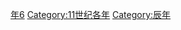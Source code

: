{{Catnav|頁面分類|历史|歷史時代|年|11世纪各年}}

{{catmore}}
{{Commons category|1016}}

[[Category:1010年代|年6]]
[[Category:11世纪各年|Category:11世纪各年]]
[[Category:辰年|Category:辰年]]